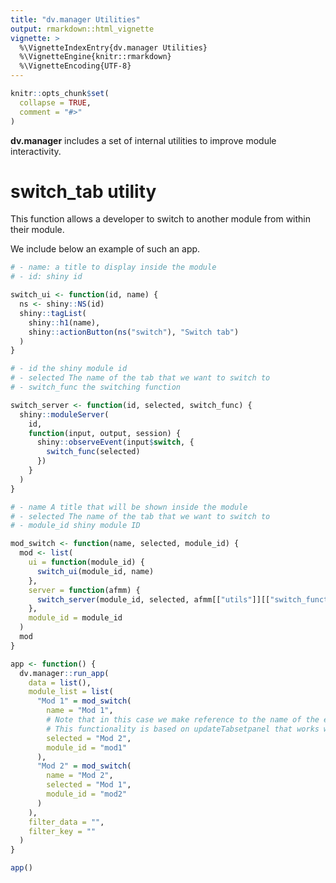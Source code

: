 ```yaml
---
title: "dv.manager Utilities"
output: rmarkdown::html_vignette
vignette: >
  %\VignetteIndexEntry{dv.manager Utilities}
  %\VignetteEngine{knitr::rmarkdown}
  %\VignetteEncoding{UTF-8}
---
```


```r
knitr::opts_chunk$set(
  collapse = TRUE,
  comment = "#>"
)
```

**dv.manager** includes a set of internal utilities to improve module interactivity.

# switch_tab utility

This function allows a developer to switch to another module from within their module.

We include below an example of such an app.

```r
# - name: a title to display inside the module
# - id: shiny id

switch_ui <- function(id, name) {
  ns <- shiny::NS(id)
  shiny::tagList(
    shiny::h1(name),
    shiny::actionButton(ns("switch"), "Switch tab")
  )
}

# - id the shiny module id
# - selected The name of the tab that we want to switch to
# - switch_func the switching function

switch_server <- function(id, selected, switch_func) {
  shiny::moduleServer(
    id,
    function(input, output, session) {
      shiny::observeEvent(input$switch, {
        switch_func(selected)
      })
    }
  )
}

# - name A title that will be shown inside the module
# - selected The name of the tab that we want to switch to
# - module_id shiny module ID

mod_switch <- function(name, selected, module_id) {
  mod <- list(
    ui = function(module_id) {
      switch_ui(module_id, name)
    },
    server = function(afmm) {
      switch_server(module_id, selected, afmm[["utils"]][["switch_function"]])
    },
    module_id = module_id
  )
  mod
}

app <- function() {
  dv.manager::run_app(
    data = list(),
    module_list = list(
      "Mod 1" = mod_switch(
        name = "Mod 1",
        # Note that in this case we make reference to the name of the entry in the list and not to the module_id.
        # This functionality is based on updateTabsetpanel that works with the tab titles.
        selected = "Mod 2",
        module_id = "mod1"
      ),
      "Mod 2" = mod_switch(
        name = "Mod 2",
        selected = "Mod 1",
        module_id = "mod2"
      )
    ),
    filter_data = "",
    filter_key = ""
  )
}

app()
```

